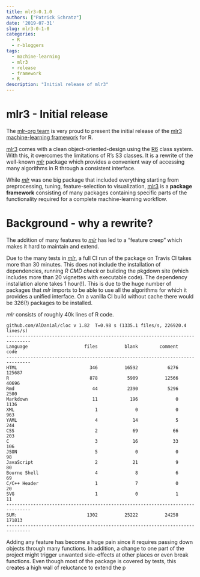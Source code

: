 ```yaml
---
title: mlr3-0.1.0
authors: ["Patrick Schratz"]
date: '2019-07-31'
slug: mlr3-0-1-0
categories:
  - R
  - r-bloggers
tags:
  - machine-learning
  - mlr3
  - release
  - framework
  - R
description: "Initial release of mlr3"
---
```


# mlr3 - Initial release

The [mlr-org team](https://www.notion.so/mlrorg/Developer-Team-and-Contributors-e2a4b78aee1f43a8b830c2ce419e68a9) is very proud to present the initial release of the [mlr3 machine-learning framework](https://github.com/mlr-org/mlr3) for R.

[mlr3](https://github.com/mlr-org/mlr3) comes with a clean object-oriented-design using the [R6](https://github.com/r-lib/R6) class system.
With this, it overcomes the limitations of R's S3 classes.
It is a rewrite of the well-known [_mlr_](https://github.com/mlr-org/mlr) package which provides a convenient way of accessing many algorithms in R through a consistent interface.

While [_mlr_](https://github.com/mlr-org/mlr) was one big package that included everything starting from preprocessing, tuning, feature-selection to visualization, [mlr3](https://github.com/mlr-org/mlr3) is a **package framework** consisting of many packages containing specific parts of the functionality required for a complete machine-learning workflow.

# Background - why a rewrite?

The addition of many features to [_mlr_](https://github.com/mlr-org/mlr) has led to a "feature creep" which makes it hard to maintain and extend.

Due to the many tests in [_mlr_](https://github.com/mlr-org/mlr), a full CI run of the package on Travis CI takes more than 30 minutes.
This does not include the installation of dependencies, running _R CMD check_ or building the pkgdown site (which includes more than 20 vignettes with executable code).
The dependency installation alone takes 1 hour(!).
This is due to the huge number of packages that _mlr_ imports to be able to use all the algorithms for which it provides a unified interface.
On a vanilla CI build without cache there would be 326(!) packages to be installed.

_mlr_ consists of roughly 40k lines of R code.

```
github.com/AlDanial/cloc v 1.82  T=0.98 s (1335.1 files/s, 226920.4 lines/s)
-------------------------------------------------------------------------------
Language                     files          blank        comment           code
-------------------------------------------------------------------------------
HTML                           346          16592           6276         125687
R                              878           5909          12566          40696
Rmd                             44           2390           5296           2500
Markdown                        11            196              0           1136
XML                              1              0              0            963
YAML                             4             14              5            244
CSS                              2             69             66            203
C                                3             16             33            106
JSON                             5              0              0             98
JavaScript                       2             21              9             80
Bourne Shell                     4              8              6             69
C/C++ Header                     1              7              0             20
SVG                              1              0              1             11
-------------------------------------------------------------------------------
SUM:                          1302          25222          24258         171813
-------------------------------------------------------------------------------
```

Adding any feature has become a huge pain since it requires passing down objects through many functions.
In addition, a change to one part of the project might trigger unwanted side-effects at other places or even break functions.
Even though most of the package is covered by tests, this creates a high wall of reluctance to extend the p
